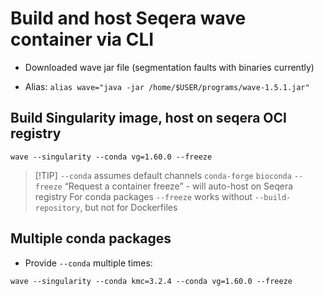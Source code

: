# Build and host Seqera wave container via CLI

- Downloaded wave jar file (segmentation faults with binaries currently)

- Alias: `alias wave="java -jar /home/$USER/programs/wave-1.5.1.jar"`

## Build Singularity image, host on seqera OCI registry

`wave --singularity --conda vg=1.60.0 --freeze`

>[!TIP]
> `--conda` assumes default channels `conda-forge` `bioconda`
> `--freeze` "Request a container freeze" - will auto-host on Seqera registry
> For conda packages `--freeze` works without `--build-repository`, but not for Dockerfiles

## Multiple conda packages

- Provide `--conda` multiple times:

`wave --singularity --conda kmc=3.2.4 --conda vg=1.60.0 --freeze`
